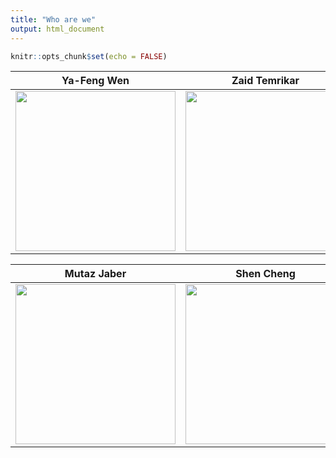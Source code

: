 ```yaml
---
title: "Who are we"
output: html_document
---
```


```r
knitr::opts_chunk$set(echo = FALSE)
```



__Ya-Feng Wen__ | __Zaid Temrikar__ | __Anne-Grete Martsion__
:--------------:|:--------------:|:-----------------:
<img src="./member/Ya-Feng Wen.jpg" width="256" height="256" /> |<img src="./member/Zaid Temrikar.jpg" width="256" height="256" /> | <img src="./member/AnneGrete_Martson.jpeg" width="256" height="256"  />


__Mutaz Jaber__ | __Shen Cheng__
:-------------:|:-----------------:
<img src="./member/MMJaber.jpg" width="256" height="256" /> | <img src="./member/Shen.jpg" width="256" height="256"  />




